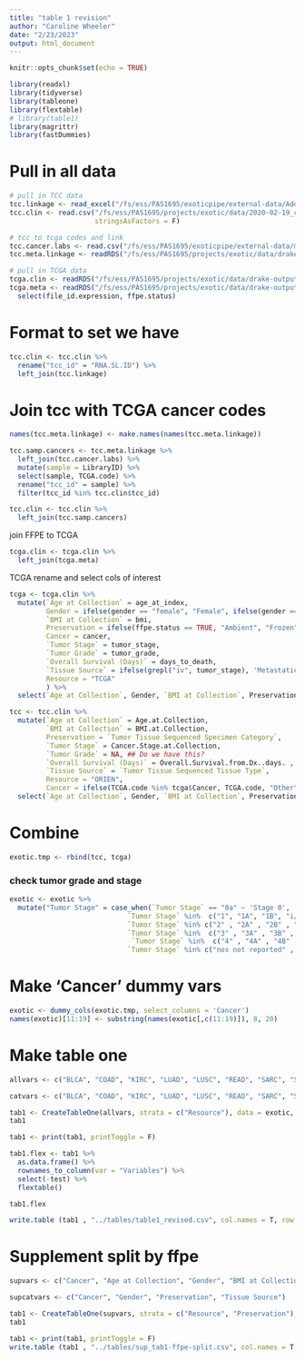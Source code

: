 ```yaml
---
title: "table 1 revision"
author: "Caroline Wheeler"
date: "2/23/2023"
output: html_document
---
```


```r
knitr::opts_chunk$set(echo = TRUE)

library(readxl)
library(tidyverse)
library(tableone)
library(flextable)
# library(table1)
library(magrittr)
library(fastDummies)
```

# Pull in all data
```r
# pull in TCC data
tcc.linkage <- read_excel("/fs/ess/PAS1695/exoticpipe/external-data/Additional Data_Spakowicz_SLids.xlsx")
tcc.clin <- read.csv("/fs/ess/PAS1695/projects/exotic/data/2020-02-19_clinical_aggregated.csv", 
                     stringsAsFactors = F)

# tcc to tcga codes and link
tcc.cancer.labs <- read.csv("/fs/ess/PAS1695/exoticpipe/external-data/members-of-TCGA-groups.csv")
tcc.meta.linkage <- readRDS("/fs/ess/PAS1695/projects/exotic/data/drake-output/2022-03-08/tcc.meta.linkage.RDS")

# pull in TCGA data
tcga.clin <- readRDS("/fs/ess/PAS1695/projects/exotic/data/drake-output/2022-03-08/tcga.clin.tum.RDS")
tcga.meta <- readRDS("/fs/ess/PAS1695/projects/exotic/data/drake-output/2022-03-08/tcga.meta.RDS") %>%
  select(file_id.expression, ffpe.status)
```

# Format to set we have
```r
tcc.clin <- tcc.clin %>%
  rename("tcc_id" = "RNA.SL.ID") %>%
  left_join(tcc.linkage) 
```

# Join tcc with TCGA cancer codes
```r
names(tcc.meta.linkage) <- make.names(names(tcc.meta.linkage))

tcc.samp.cancers <- tcc.meta.linkage %>%
  left_join(tcc.cancer.labs) %>%
  mutate(sample = LibraryID) %>%
  select(sample, TCGA.code) %>%
  rename("tcc_id" = sample) %>%
  filter(tcc_id %in% tcc.clin$tcc_id)

tcc.clin <- tcc.clin %>%
  left_join(tcc.samp.cancers)
```

join FFPE to TCGA
```r
tcga.clin <- tcga.clin %>%
  left_join(tcga.meta)
```


TCGA rename and select cols of interest
```r
tcga <- tcga.clin %>%
  mutate(`Age at Collection` = age_at_index,
         Gender = ifelse(gender == "female", "Female", ifelse(gender == "male", "Male", gender)),
         `BMI at Collection` = bmi,
         Preservation = ifelse(ffpe.status == TRUE, "Ambient", "Frozen"), # where is this info??
         Cancer = cancer,
         `Tumor Stage` = tumor_stage,
         `Tumor Grade` = tumor_grade,
         `Overall Survival (Days)` = days_to_death,
         `Tissue Source` = ifelse(grepl("iv", tumor_stage), 'Metastatic', 'Primary'),
         Resource = "TCGA"
         ) %>%
  select(`Age at Collection`, Gender, `BMI at Collection`, Preservation, Cancer, `Tumor Stage`, `Tumor Grade`, `Overall Survival (Days)`, `Tissue Source`, Resource)
```

```r
tcc <- tcc.clin %>%
  mutate(`Age at Collection` = Age.at.Collection,
         `BMI at Collection` = BMI.at.Collection,
         Preservation = `Tumor Tissue Sequenced Specimen Category`,
         `Tumor Stage` = Cancer.Stage.at.Collection,
         `Tumor Grade` = NA, ## Do we have this? 
         `Overall Survival (Days)` = Overall.Survival.from.Dx..days. ,
         `Tissue Source` = `Tumor Tissue Sequenced Tissue Type`,
         Resource = "ORIEN",
         Cancer = ifelse(TCGA.code %in% tcga$Cancer, TCGA.code, "Other")) %>%
  select(`Age at Collection`, Gender, `BMI at Collection`, Preservation, Cancer, `Tumor Stage`, `Tumor Grade`, `Overall Survival (Days)`, `Tissue Source`, Resource)
```

# Combine
```r
exotic.tmp <- rbind(tcc, tcga)
```

### check tumor grade and stage
```r

exotic <- exotic %>%
  mutate("Tumor Stage" = case_when(`Tumor Stage` == "0a" ~ 'Stage 0',
                             `Tumor Stage` %in%  c("1", "1A", "1B", "i/ii", "stage i", "stage ia" , "stage ib") ~ 'Stage 1',
                             `Tumor Stage` %in% c("2" , "2A" , "2B" , "2C" , "stage ii" , "stage iia", "stage iib", "stage iic")  ~ "Stage 2",
                             `Tumor Stage` %in%  c("3" , "3A" , "3B" , "3C" , "stage iii" , "stage iiia" , "stage iiib" , "stage iiic")  ~ "Stage 3",
                              `Tumor Stage` %in%  c("4" , "4A" , "4B" , "4C" , "stage iv" , "stage iva" , "stage ivb") ~ "Stage 4",
                             `Tumor Stage` %in% c("nos not reported" , "undeterm." , "99" , "88") ~ "NA"))
```


# Make 'Cancer' dummy vars
```r
exotic <- dummy_cols(exotic.tmp, select_columns = 'Cancer')
names(exotic)[11:19] <- substring(names(exotic[,c(11:19)]), 8, 20)
```

# Make table one 
```r
allvars <- c("BLCA", "COAD", "KIRC", "LUAD", "LUSC", "READ", "SARC", "SKCM", "Other", "Age at Collection", "Gender", "BMI at Collection", "Preservation", "Overall Survival (Days)", "Tissue Source", "Tumor Stage")

catvars <- c("BLCA", "COAD", "KIRC", "LUAD", "LUSC", "READ", "SARC", "SKCM", "Other", "Gender", "Preservation", "Tissue Source", "Tumor Stage")

tab1 <- CreateTableOne(allvars, strata = c("Resource"), data = exotic, factorVars = catvars)
tab1
```

```r
tab1 <- print(tab1, printToggle = F)

tab1.flex <- tab1 %>%
  as.data.frame() %>%
  rownames_to_column(var = "Variables") %>%
  select(-test) %>%
  flextable()

tab1.flex
```


```r
write.table (tab1 , "../tables/table1_revised.csv", col.names = T, row.names = F, append = T, sep=',')
```

# Supplement split by ffpe

```r
supvars <- c("Cancer", "Age at Collection", "Gender", "BMI at Collection", "Preservation", "Overall Survival (Days)", "Tissue Source")

supcatvars <- c("Cancer", "Gender", "Preservation", "Tissue Source")

tab1 <- CreateTableOne(supvars, strata = c("Resource", "Preservation"), data = exotic.tmp, factorVars = supcatvars)
tab1

tab1 <- print(tab1, printToggle = F)
write.table (tab1 , "../tables/sup_tab1-ffpe-split.csv", col.names = T, row.names = F, append = T, sep=',')
```


